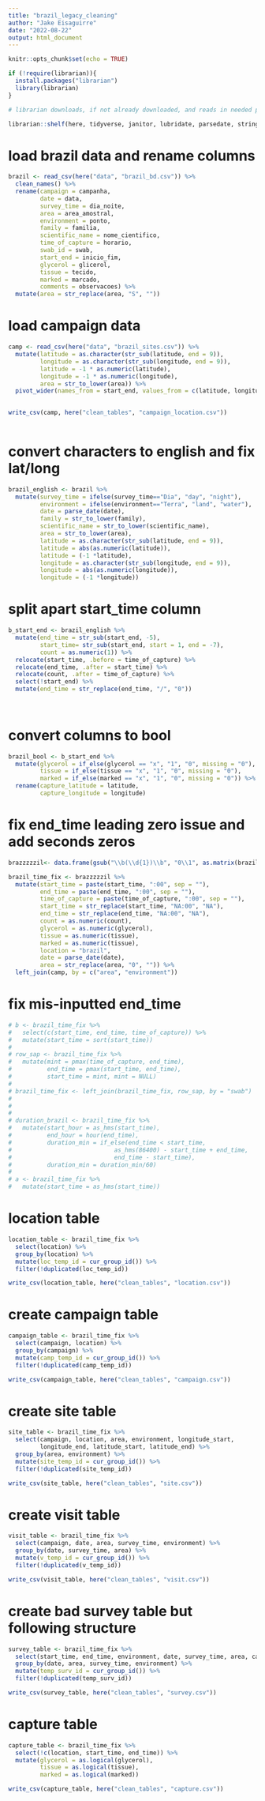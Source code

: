 ```yaml
---
title: "brazil_legacy_cleaning"
author: "Jake Eisaguirre"
date: "2022-08-22"
output: html_document
---
```


```r
knitr::opts_chunk$set(echo = TRUE)

if (!require(librarian)){
  install.packages("librarian")
  library(librarian)
}

# librarian downloads, if not already downloaded, and reads in needed packages

librarian::shelf(here, tidyverse, janitor, lubridate, parsedate, stringr,hms, stringi)
```

# load brazil data and rename columns
```r

brazil <- read_csv(here("data", "brazil_bd.csv")) %>% 
  clean_names() %>% 
  rename(campaign = campanha,
         date = data,
         survey_time = dia_noite,
         area = area_amostral,
         environment = ponto,
         family = familia,
         scientific_name = nome_cientifico,
         time_of_capture = horario,
         swab_id = swab,
         start_end = inicio_fim,
         glycerol = glicerol,
         tissue = tecido,
         marked = marcado,
         comments = observacoes) %>% 
  mutate(area = str_replace(area, "S", ""))

```

# load campaign data
```r

camp <- read_csv(here("data", "brazil_sites.csv")) %>% 
  mutate(latitude = as.character(str_sub(latitude, end = 9)),
         longitude = as.character(str_sub(longitude, end = 9)),
         latitude = -1 * as.numeric(latitude),
         longitude = -1 * as.numeric(longitude),
         area = str_to_lower(area)) %>% 
  pivot_wider(names_from = start_end, values_from = c(latitude, longitude))
  

write_csv(camp, here("clean_tables", "campaign_location.csv"))
  
```


# convert characters to english and fix lat/long
```r

brazil_english <- brazil %>% 
  mutate(survey_time = ifelse(survey_time=="Dia", "day", "night"),
         environment = ifelse(environment=="Terra", "land", "water"),
         date = parse_date(date),
         family = str_to_lower(family),
         scientific_name = str_to_lower(scientific_name),
         area = str_to_lower(area),
         latitude = as.character(str_sub(latitude, end = 9)),
         latitude = abs(as.numeric(latitude)),
         latitude = (-1 *latitude),
         longitude = as.character(str_sub(longitude, end = 9)),
         longitude = abs(as.numeric(longitude)),
         longitude = (-1 *longitude))

```

# split apart start_time column
```r

b_start_end <- brazil_english %>% 
  mutate(end_time = str_sub(start_end, -5),
         start_time= str_sub(start_end, start = 1, end = -7),
         count = as.numeric(1)) %>% 
  relocate(start_time, .before = time_of_capture) %>% 
  relocate(end_time, .after = start_time) %>%
  relocate(count, .after = time_of_capture) %>% 
  select(!start_end) %>%
  mutate(end_time = str_replace(end_time, "/", "0"))
  
  

```

# convert columns to bool
```r


brazil_bool <- b_start_end %>% 
  mutate(glycerol = if_else(glycerol == "x", "1", "0", missing = "0"),
         tissue = if_else(tissue == "x", "1", "0", missing = "0"),
         marked = if_else(marked == "x", "1", "0", missing = "0")) %>% 
  rename(capture_latitude = latitude,
         capture_longitude = longitude)


```

# fix end_time leading zero issue and add seconds zeros
```r
brazzzzzil<- data.frame(gsub("\\b(\\d{1})\\b", "0\\1", as.matrix(brazil_bool)))

brazil_time_fix <- brazzzzzil %>% 
  mutate(start_time = paste(start_time, ":00", sep = ""),
         end_time = paste(end_time, ":00", sep = ""),
         time_of_capture = paste(time_of_capture, ":00", sep = ""),
         start_time = str_replace(start_time, "NA:00", "NA"),
         end_time = str_replace(end_time, "NA:00", "NA"),
         count = as.numeric(count),
         glycerol = as.numeric(glycerol),
         tissue = as.numeric(tissue),
         marked = as.numeric(tissue),
         location = "brazil",
         date = parse_date(date),
         area = str_replace(area, "0", "")) %>% 
  left_join(camp, by = c("area", "environment"))

```

# fix mis-inputted end_time
```r

# b <- brazil_time_fix %>% 
#   select(c(start_time, end_time, time_of_capture)) %>% 
#   mutate(start_time = sort(start_time))
# 
# row_sap <- brazil_time_fix %>%
#   mutate(mint = pmax(time_of_capture, end_time),
#          end_time = pmax(start_time, end_time),
#          start_time = mint, mint = NULL)
# 
# brazil_time_fix <- left_join(brazil_time_fix, row_sap, by = "swab")
# 
# 
# 
# duration_brazil <- brazil_time_fix %>% 
#   mutate(start_hour = as_hms(start_time),
#          end_hour = hour(end_time),
#          duration_min = if_else(end_time < start_time,
#                             as_hms(86400) - start_time + end_time,
#                             end_time - start_time),
#          duration_min = duration_min/60)
# 
# a <- brazil_time_fix %>% 
#   mutate(start_time = as_hms(start_time))

```

# location table
```r
location_table <- brazil_time_fix %>% 
  select(location) %>% 
  group_by(location) %>% 
  mutate(loc_temp_id = cur_group_id()) %>% 
  filter(!duplicated(loc_temp_id))

write_csv(location_table, here("clean_tables", "location.csv"))
```


# create campaign table
```r

campaign_table <- brazil_time_fix %>% 
  select(campaign, location) %>% 
  group_by(campaign) %>% 
  mutate(camp_temp_id = cur_group_id()) %>% 
  filter(!duplicated(camp_temp_id))

write_csv(campaign_table, here("clean_tables", "campaign.csv"))

```

# create site table
```r

site_table <- brazil_time_fix %>% 
  select(campaign, location, area, environment, longitude_start, 
         longitude_end, latitude_start, latitude_end) %>% 
  group_by(area, environment) %>% 
  mutate(site_temp_id = cur_group_id()) %>% 
  filter(!duplicated(site_temp_id))

write_csv(site_table, here("clean_tables", "site.csv"))

```


# create visit table
```r

visit_table <- brazil_time_fix %>% 
  select(campaign, date, area, survey_time, environment) %>% 
  group_by(date, survey_time, area) %>% 
  mutate(v_temp_id = cur_group_id()) %>% 
  filter(!duplicated(v_temp_id))

write_csv(visit_table, here("clean_tables", "visit.csv"))

```

# create bad survey table but following structure
```r

survey_table <- brazil_time_fix %>% 
  select(start_time, end_time, environment, date, survey_time, area, campaign) %>% 
  group_by(date, area, survey_time, environment) %>% 
  mutate(temp_surv_id = cur_group_id()) %>% 
  filter(!duplicated(temp_surv_id))

write_csv(survey_table, here("clean_tables", "survey.csv"))

```

# capture table
```r

capture_table <- brazil_time_fix %>% 
  select(!c(location, start_time, end_time)) %>% 
  mutate(glycerol = as.logical(glycerol),
         tissue = as.logical(tissue),
         marked = as.logical(marked))

write_csv(capture_table, here("clean_tables", "capture.csv"))

```

